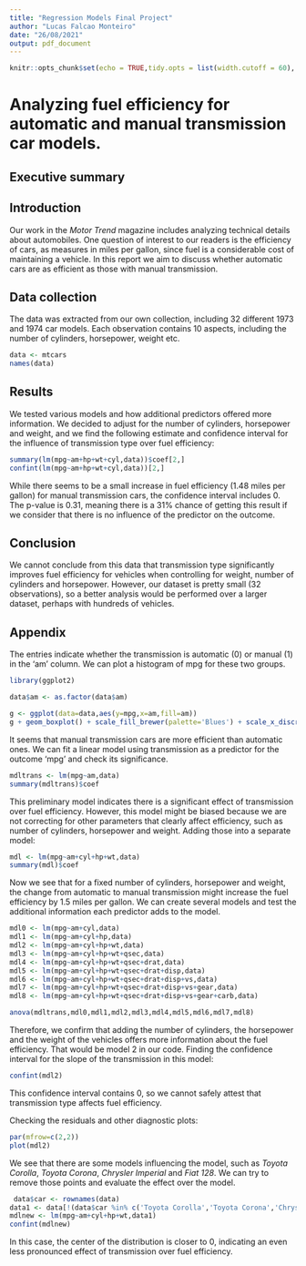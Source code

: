 ```yaml
---
title: "Regression Models Final Project"
author: "Lucas Falcao Monteiro"
date: "26/08/2021"
output: pdf_document
---
```


```r
knitr::opts_chunk$set(echo = TRUE,tidy.opts = list(width.cutoff = 60), tidy = TRUE)
```

# Analyzing fuel efficiency for automatic and manual transmission car models.

## Executive summary

## Introduction
Our work in the *Motor Trend* magazine includes analyzing technical details about automobiles. One question of interest to our readers is the efficiency of cars, as measures in miles per gallon, since fuel is a considerable cost of maintaining a vehicle. In this report we aim to discuss whether automatic cars are as efficient as those with manual transmission.

## Data collection
The data was extracted from our own collection, including 32 different 1973 and 1974 car models. Each observation contains 10 aspects, including the number of cylinders, horsepower, weight etc.

```r
data <- mtcars
names(data)
```

## Results
We tested various models and how additional predictors offered more information. We decided to adjust for the number of cylinders, horsepower and weight, and we find the following estimate and confidence interval for the influence of transmission type over fuel efficiency:

```r
summary(lm(mpg~am+hp+wt+cyl,data))$coef[2,]
confint(lm(mpg~am+hp+wt+cyl,data))[2,]
```
While there seems to be a small increase in fuel efficiency (1.48 miles per gallon) for manual transmission cars, the confidence interval includes 0. The p-value is 0.31, meaning there is a 31% chance of getting this result if we consider that there is no influence of the predictor on the outcome.


## Conclusion
We cannot conclude from this data that transmission type significantly improves fuel efficiency for vehicles when controlling for weight, number of cylinders and horsepower. However, our dataset is pretty small (32 observations), so a better analysis would be performed over a larger dataset, perhaps with hundreds of vehicles.


## Appendix
The entries indicate whether the transmission is automatic (0) or manual (1) in the 'am' column. We can plot a histogram of mpg for these two groups.
```r
library(ggplot2)

data$am <- as.factor(data$am)

g <- ggplot(data=data,aes(y=mpg,x=am,fill=am))
g + geom_boxplot() + scale_fill_brewer(palette='Blues') + scale_x_discrete(name='Transmission',labels=c('0'='automatic','1'='manual'))
```

It seems that manual transmission cars are more efficient than automatic ones. We can fit a linear model using transmission as a predictor for the outcome 'mpg' and check its significance.

```r
mdltrans <- lm(mpg~am,data)
summary(mdltrans)$coef
```

This preliminary model indicates there is a significant effect of transmission over fuel efficiency. However, this model might be biased because we are not correcting for other parameters that clearly affect efficiency, such as number of cylinders, horsepower and weight. Adding those into a separate model:

```r
mdl <- lm(mpg~am+cyl+hp+wt,data)
summary(mdl)$coef
```
Now we see that for a fixed number of cylinders, horsepower and weight, the change from automatic to manual transmission might increase the fuel efficiency by 1.5 miles per gallon. We can create several models and test the additional information each predictor adds to the model.

```r
mdl0 <- lm(mpg~am+cyl,data)
mdl1 <- lm(mpg~am+cyl+hp,data)
mdl2 <- lm(mpg~am+cyl+hp+wt,data)
mdl3 <- lm(mpg~am+cyl+hp+wt+qsec,data)
mdl4 <- lm(mpg~am+cyl+hp+wt+qsec+drat,data)
mdl5 <- lm(mpg~am+cyl+hp+wt+qsec+drat+disp,data)
mdl6 <- lm(mpg~am+cyl+hp+wt+qsec+drat+disp+vs,data)
mdl7 <- lm(mpg~am+cyl+hp+wt+qsec+drat+disp+vs+gear,data)
mdl8 <- lm(mpg~am+cyl+hp+wt+qsec+drat+disp+vs+gear+carb,data)

anova(mdltrans,mdl0,mdl1,mdl2,mdl3,mdl4,mdl5,mdl6,mdl7,mdl8)
```
Therefore, we confirm that adding the number of cylinders, the horsepower and the weight of the vehicles offers more information about the fuel efficiency. That would be model 2 in our code. Finding the confidence interval for the slope of the transmission in this model:

```r
confint(mdl2)
```
This confidence interval contains 0, so we cannot safely attest that transmission type affects fuel efficiency. 

Checking the residuals and other diagnostic plots:
```r
par(mfrow=c(2,2))
plot(mdl2)
```

We see that there are some models influencing the model, such as *Toyota Corolla*, *Toyota Corona*, *Chrysler Imperial* and *Fiat 128*. We can try to remove those points and evaluate the effect over the model.

```r
 data$car <- rownames(data)
data1 <- data[!(data$car %in% c('Toyota Corolla','Toyota Corona','Chrysler Imperial','Fiat 128')),]
mdlnew <- lm(mpg~am+cyl+hp+wt,data1)
confint(mdlnew)

```

In this case, the center of the distribution is closer to 0, indicating an even less pronounced effect of transmission over fuel efficiency. 